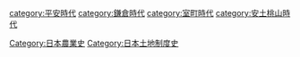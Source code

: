 [[category:平安時代|category:平安時代]]
[[category:鎌倉時代|category:鎌倉時代]]
[[category:室町時代|category:室町時代]]
[[category:安土桃山時代|category:安土桃山時代]]
[[Category:日本農業史|Category:日本農業史]]
[[Category:日本土地制度史|Category:日本土地制度史]]